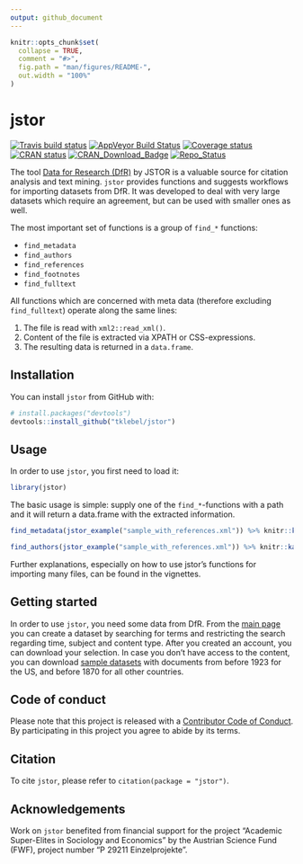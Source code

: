 ```yaml
---
output: github_document
---
```


<!-- README.md is generated from README.Rmd. Please edit that file -->

```r
knitr::opts_chunk$set(
  collapse = TRUE,
  comment = "#>",
  fig.path = "man/figures/README-",
  out.width = "100%"
)
```
# jstor

[![Travis build status](https://travis-ci.org/tklebel/jstor.svg?branch=master)](https://travis-ci.org/tklebel/jstor)
[![AppVeyor Build Status](https://ci.appveyor.com/api/projects/status/github/tklebel/jstor?branch=master&svg=true)](https://ci.appveyor.com/project/tklebel/jstor)
[![Coverage status](https://codecov.io/gh/tklebel/jstor/branch/master/graph/badge.svg)](https://codecov.io/github/tklebel/jstor?branch=master)
[![CRAN status](http://www.r-pkg.org/badges/version/jstor)](https://cran.r-project.org/package=jstor)
[![CRAN\_Download\_Badge](http://cranlogs.r-pkg.org/badges/patchwork)](https://CRAN.R-project.org/package=patchwork)
[![Repo\_Status](http://www.repostatus.org/badges/latest/wip.svg)](http://www.repostatus.org/#wip)
  
The tool [Data for Research (DfR)](http://www.jstor.org/dfr/) by JSTOR is a
valuable source for citation analysis and text mining. `jstor`
provides functions and suggests workflows for importing
datasets from DfR. It was developed to deal with very large datasets which
require an agreement, but can be used with smaller ones as well.

The most important set of functions is a group of `find_*` functions:

- `find_metadata`
- `find_authors`
- `find_references`
- `find_footnotes`
- `find_fulltext`

All functions which are concerned with meta data (therefore excluding
`find_fulltext`) operate along the same lines:

1. The file is read with `xml2::read_xml()`.
2. Content of the file is extracted via XPATH or CSS-expressions.
3. The resulting data is returned in a `data.frame`.


## Installation

You can install `jstor` from GitHub with:

```r
# install.packages("devtools")
devtools::install_github("tklebel/jstor")
```

## Usage
In order to use `jstor`, you first need to load it:
```r
library(jstor)
```

The basic usage is simple: supply one of the `find_*`-functions with a path and
it will return a data.frame with the extracted information.
```r
find_metadata(jstor_example("sample_with_references.xml")) %>% knitr::kable()

find_authors(jstor_example("sample_with_references.xml")) %>% knitr::kable()
```

Further explanations, especially on how to use jstor's functions for importing
many files, can be found in the vignettes.

## Getting started
In order to use `jstor`, you need some data from DfR. From the
[main page](http://www.jstor.org/dfr/) you can create a dataset by searching for
terms and restricting the search regarding time, subject and content type. After
you created an account, you can download your selection. In case you don't have
access to the content, you can download 
[sample datasets](http://www.jstor.org/dfr/about/sample-datasets) with documents
from before 1923 for the US, and before 1870 for all other countries. 

## Code of conduct
Please note that this project is released with a [Contributor Code of Conduct](CONDUCT.md).
By participating in this project you agree to abide by its terms.

## Citation
To cite `jstor`, please refer to `citation(package = "jstor")`.

## Acknowledgements
Work on `jstor` benefited from financial support for the project "Academic
Super-Elites in Sociology and Economics" by the Austrian Science Fund (FWF), 
project number "P 29211 Einzelprojekte".

